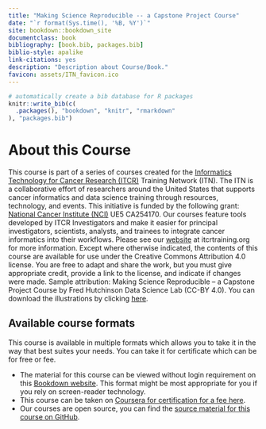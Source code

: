 ```yaml
---
title: "Making Science Reproducible -- a Capstone Project Course"
date: "`r format(Sys.time(), '%B, %Y')`"
site: bookdown::bookdown_site
documentclass: book
bibliography: [book.bib, packages.bib]
biblio-style: apalike
link-citations: yes
description: "Description about Course/Book."
favicon: assets/ITN_favicon.ico
---
```



```r
# automatically create a bib database for R packages
knitr::write_bib(c(
  .packages(), "bookdown", "knitr", "rmarkdown"
), "packages.bib")
```

# About this Course {-}

This course is part of a series of courses created for the [Informatics Technology for Cancer Research (ITCR)](https://www.cancer.gov/about-nci/organization/cssi/research/itcr){target="_blank"} Training Network (ITN).  The ITN is a collaborative effort of researchers around the United States that supports cancer informatics and data science training through resources, technology, and events. This initiative is funded by the following grant:  [National Cancer Institute (NCI)](https://www.cancer.gov/){target="_blank"}  UE5 CA254170. Our courses feature tools developed by ITCR Investigators and make it easier for principal investigators, scientists, analysts, and trainees to integrate cancer informatics into their workflows. Please see our [website](https://www.itcrtraining.org){target="_blank"} at itcrtraining.org for more information. Except where otherwise indicated, the contents of this course are available for use under the Creative Commons Attribution 4.0 license. You are free to adapt and share the work, but you must give appropriate credit, provide a link to the license, and indicate if changes were made. Sample attribution: Making Science Reproducible -- a Capstone Project Course by Fred Hutchinson Data Science Lab (CC-BY 4.0). You can download the illustrations by clicking [here](https://docs.google.com/presentation/d/1ExTZsKDHKM0fIi0_tB80qd8cHvqjEDyNJp-OsnvZ19o/edit?usp=sharing).

## Available course formats

This course is available in multiple formats which allows you to take it in the way that best suites your needs. You can take it for certificate which can be for free or fee.

- The material for this course can be viewed without login requirement on this [Bookdown website](https://hutchdatascience.org/reproducibility_capstone/). This format might be most appropriate for you if you rely on screen-reader technology.
- This course can be taken on [Coursera for certification for a fee here](https://www.coursera.org/learn/capstone-reproducible-science).
- Our courses are open source, you can find the [source material for this course on GitHub](https://github.com/fhdsl/reproducibility_capstone).
